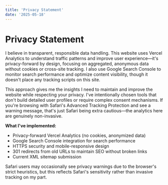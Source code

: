 ```yaml
---
title: 'Privacy Statement'
date: '2025-05-18'
---
```


# Privacy Statement

I believe in transparent, responsible data handling. This website uses Vercel
Analytics to understand traffic patterns and improve user experience—it's
privacy-forward by design, focusing on aggregated, anonymous data without
cookies or cross-site tracking. I also use Google Search Console to monitor
search performance and optimize content visibility, though it doesn't place any
tracking scripts on this site.

This approach gives me the insights I need to maintain and improve the website
while respecting your privacy. I've intentionally chosen tools that don't build
detailed user profiles or require complex consent mechanisms. If you're browsing
with Safari's Advanced Tracking Protection and see a warning message, that's
just Safari being extra cautious—the analytics here are genuinely non-invasive.

**What I've implemented:**

- Privacy-forward Vercel Analytics (no cookies, anonymized data)
- Google Search Console integration for search performance
- HTTPS security and mobile-responsive design
- 301 redirects from old URLs to maintain SEO without broken links
- Current XML sitemap submission

Safari users may occasionally see privacy warnings due to the browser's strict
heuristics, but this reflects Safari's sensitivity rather than invasive tracking
on my part.
